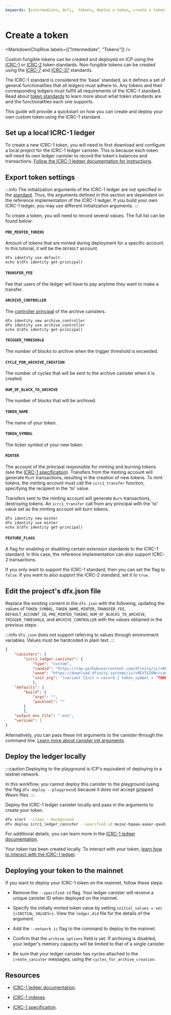```yaml
---
keywords: [intermediate, defi,  tokens, deploy a token, create a token, icrc1]
---
```



# Create a token

<MarkdownChipRow labels={["Intermediate", "Tokens"]} />

Custom fungible tokens can be created and deployed on ICP using the [ICRC-1](https://github.com/dfinity/ICRC-1/tree/main/standards/ICRC-1) or [ICRC-2](https://github.com/dfinity/ICRC-1/tree/main/standards/ICRC-2) token standards. Non-fungible tokens can be created using the [ICRC-7](https://github.com/dfinity/ICRC/tree/main/ICRCs/ICRC-7) and [ICRC-37](https://github.com/dfinity/ICRC/tree/main/ICRCs/ICRC-37) standards.

The ICRC-1 standard is considered the 'base' standard, as it defines a set of general functionalities that all ledgers must adhere to. Any tokens and their corresponding ledgers must fulfill all requirements of the ICRC-1 standard. Read about [token standards](/docs/current/rosetta-defi/token-standards/) to learn more about what token standards are and the functionalities each one supports.

This guide will provide a quickstart on how you can create and deploy your own custom token using the ICRC-1 standard.

## Set up a local ICRC-1 ledger

To create a new ICRC-1 token, you will need to first download and configure a local project for the ICRC-1 <GlossaryTooltip>ledger</GlossaryTooltip> <GlossaryTooltip>canister</GlossaryTooltip>. This is because each token will need its own ledger canister to record the token's balances and transactions. [Follow the ICRC-1 ledger documentation for instructions](/docs/current/rosetta-defi/token-ledgers/setup/icrc1_ledger_setup).

## Export token settings

:::info
The initialization arguments of the ICRC-1 ledger are not specified in the [standard](https://github.com/dfinity/ICRC-1/blob/main/standards/ICRC-1/README.md). Thus, the arguments defined in this section are dependent on the reference implementation of the ICRC-1 ledger. If you build your own ICRC-1 ledger, you may use different initialization arguments.
:::

To create a token, you will need to record several values. The full list can be found below:

#### `PRE_MINTED_TOKENS`

Amount of tokens that are minted during deployment for a specific account. In this tutorial, it will be the `DEFAULT` account.

```
dfx identity use default
echo $(dfx identity get-principal)
```

#### `TRANSFER_FEE`

Fee that users of the ledger will have to pay anytime they want to make a transfer.

#### `ARCHIVE_CONTROLLER`

The [controller <GlossaryTooltip>principal</GlossaryTooltip>](/docs/current/rosetta-defi/cycles/cycles-wallet#controller-and-custodian-roles) of the archive canisters.

```
dfx identity new archive_controller
dfx identity use archive_controller
echo $(dfx identity get-principal)
```

#### `TRIGGER_THRESHOLD`

The number of blocks to archive when the trigger threshold is exceeded.

#### `CYCLE_FOR_ARCHIVE_CREATION`

The number of cycles that will be sent to the archive canister when it is created.

#### `NUM_OF_BLOCK_TO_ARCHIVE`

The number of blocks that will be archived.

#### `TOKEN_NAME`

The name of your token.

#### `TOKEN_SYMBOL`

The ticker symbol of your new token.

#### `MINTER`

The account of the principal responsible for minting and burning tokens (see the [ICRC-1 specification](https://github.com/dfinity/ICRC-1)). Transfers from the minting account will generate `Mint` transactions, resulting in the creation of new tokens. To mint tokens, the minting account must call the `icrc1_transfer` function, specifying the recipient in the 'to' value.

Transfers sent to the minting account will generate `Burn` transactions, destroying tokens. An `icrc1_transfer` call from any principal with the 'to' value set as the minting account will burn tokens.

```
dfx identity new minter
dfx identity use minter
echo $(dfx identity get-principal)
```

#### `FEATURE_FLAGS`

A flag for enabling or disabling certain extension standards to the ICRC-1 standard. In this case, the reference implementation can also support ICRC-2 transactions.

If you only want to support the ICRC-1 standard, then you can set the flag to `false`. If you want to also support the ICRC-2 standard, set it to `true`.

## Edit the project's dfx.json file

Replace the existing content in the `dfx.json` with the following, updating the values of `TOKEN_SYMBOL`, `TOKEN_NAME`, `MINTER`, `TRANSFER_FEE`, `DEFAULT_ACCOUNT_ID`, `PRE_MINTED_TOKENS`, `NUM_OF_BLOCKS_TO_ARCHIVE`, `TRIGGER_THRESHOLD`, and `ARCHIVE_CONTROLLER` with the values obtained in the previous steps:

:::info
`dfx.json` does not support referring to values through environment variables. Values must be hardcoded in plain text.
:::

```json
{
    "canisters": {
        "icrc1_ledger_canister": {
            "type": "custom",
            "candid": "https://raw.githubusercontent.com/dfinity/ic/<REVISION>/rs/ledger_suite/icrc1/ledger/ledger.did",
            "wasm": "https://download.dfinity.systems/ic/<REVISION>/canisters/ic-icrc1-ledger.wasm.gz",
            "init_arg": "(variant {Init = record { token_symbol = "TOKEN_SYMBOL"; token_name = "TOKEN_NAME"; minting_account = record { owner = principal "MINTER" transfer_fee = TRANSFER_FEE; metadata = vec {}; feature_flags = opt record{icrc2 = false}; initial_balances = vec { record { record { owner = principal "DEFAULT_ACCOUNT_ID"; }; "PRE_MINTED_TOKENS"; }; }; archive_options = record { num_blocks_to_archive = "NUM_OF_BLOCK_TO_ARCHIVE"; trigger_threshold = "TRIGGER_THRESHOLD"; controller_id = principal "ARCHIVE_CONTROLLER"; cycles_for_archive_creation = opt "10000000000000"; }; }} })" },
            },
    "defaults": {
        "build": {
            "args": "",
            "packtool": ""
        }
        },
    "output_env_file": ".env",
    "version": 1
}
```

Alternatively, you can pass these init arguments to the canister through the command line. [Learn more about canister init arguments](/docs/current/building-dapps/developer-tools/advanced-dfx/init-args).

## Deploy the ledger locally

:::caution
Deploying to the playground is ICP's equivalent of deploying to a testnet network.

In this workflow, you cannot deploy this canister to the playground (using the flag `dfx deploy --playground`) because it does not accept gzipped Wasm files.
:::

Deploy the ICRC-1 ledger canister locally and pass in the arguments to create your token.

``` sh
dfx start --clean --background
dfx deploy icrc1_ledger_canister --specified-id mxzaz-hqaaa-aaaar-qaada-cai
```

For additional details, you can learn more in the [ICRC-1 ledger documentation](/docs/current/rosetta-defi/token-ledgers/setup/icrc1_ledger_setup).

Your token has been created locally. To interact with your token, [learn how to interact with the ICRC-1 ledger](/docs/current/rosetta-defi/token-indexes/).

## Deploying your token to the mainnet

If you want to deploy your ICRC-1 token on the mainnet, follow these steps:

- Remove the `--specified-id` flag. Your ledger canister will receive a unique canister ID when deployed on the mainnet.

- Specify the initially minted token value by setting `initial_values = vec {<INITIAL_VALUES>}`. View the `ledger.did` file for the details of the argument.

- Add the `--network ic` flag to the command to deploy to the mainnet.

- Confirm that the `archive_options` field is set. If archiving is disabled, your ledger's memory capacity will be limited to that of a single canister.

- Be sure that your ledger canister has cycles attached to the `create_canister` messages, using the `cycles_for_archive_creation`.

## Resources

- [ICRC-1 ledger documentation](/docs/current/rosetta-defi/token-ledgers/setup/icrc1_ledger_setup).

- [ICRC-1 indexes](/docs/current/rosetta-defi/token-indexes/).

- [ICRC-1 specification](https://github.com/dfinity/ICRC-1).